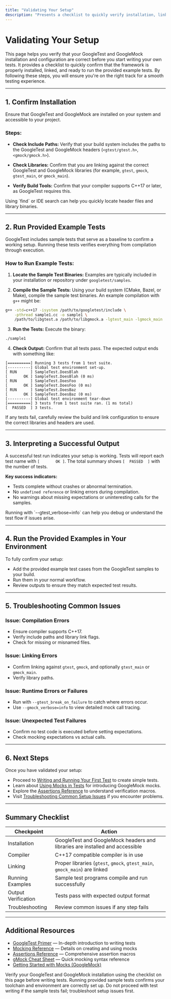 ```yaml
---
title: "Validating Your Setup"
description: "Presents a checklist to quickly verify installation, linking, and test execution. Includes how to run provided examples and interpret successful output, ensuring users are on track before writing new tests."
---
```


# Validating Your Setup

This page helps you verify that your GoogleTest and GoogleMock installation and configuration are correct before you start writing your own tests. It provides a checklist to quickly confirm that the framework is properly installed, linked, and ready to run the provided example tests. By following these steps, you will ensure you're on the right track for a smooth testing experience.

---

## 1. Confirm Installation

Ensure that GoogleTest and GoogleMock are installed on your system and accessible to your project.

### Steps:

- **Check Include Paths:** Verify that your build system includes the paths to the GoogleTest and GoogleMock headers (`<gtest/gtest.h>`, `<gmock/gmock.h>`).

- **Check Libraries:** Confirm that you are linking against the correct GoogleTest and GoogleMock libraries (for example, `gtest`, `gmock`, `gtest_main`, or `gmock_main`).

- **Verify Build Tools:** Confirm that your compiler supports C++17 or later, as GoogleTest requires this.

<Tip>
Using `find` or IDE search can help you quickly locate header files and library binaries.
</Tip>

---

## 2. Run Provided Example Tests

GoogleTest includes sample tests that serve as a baseline to confirm a working setup. Running these tests verifies everything from compilation through execution.

### How to Run Example Tests:

1. **Locate the Sample Test Binaries:** Examples are typically included in your installation or repository under `googletest/samples`.

2. **Compile the Sample Tests:** Using your build system (CMake, Bazel, or Make), compile the sample test binaries. An example compilation with `g++` might be:

```bash
g++ -std=c++17 -isystem /path/to/googletest/include \
    -pthread sample1.cc -o sample1 \
    /path/to/libgtest.a /path/to/libgmock.a -lgtest_main -lgmock_main
```

3. **Run the Tests:** Execute the binary:

```bash
./sample1
```

4. **Check Output:** Confirm that all tests pass. The expected output ends with something like:

```text
[==========] Running 3 tests from 1 test suite.
[----------] Global test environment set-up.
[ RUN      ] SampleTest.DoesBlah
[       OK ] SampleTest.DoesBlah (0 ms)
[ RUN      ] SampleTest.DoesFoo
[       OK ] SampleTest.DoesFoo (0 ms)
[ RUN      ] SampleTest.DoesBaz
[       OK ] SampleTest.DoesBaz (0 ms)
[----------] Global test environment tear-down
[==========] 3 tests from 1 test suite ran. (1 ms total)
[  PASSED  ] 3 tests.
```

<Tip>
If any tests fail, carefully review the build and link configuration to ensure the correct libraries and headers are used.
</Tip>

---

## 3. Interpreting a Successful Output

A successful test run indicates your setup is working. Tests will report each test name with `[       OK ]`. The total summary shows `[  PASSED  ]` with the number of tests.

**Key success indicators:**

- Tests complete without crashes or abnormal termination.
- No `undefined reference` or linking errors during compilation.
- No warnings about missing expectations or uninteresting calls for the samples.

<Tip>
Running with `--gtest_verbose=info` can help you debug or understand the test flow if issues arise.
</Tip>

---

## 4. Run the Provided Examples in Your Environment

To fully confirm your setup:

- Add the provided example test cases from the GoogleTest samples to your build.
- Run them in your normal workflow.
- Review outputs to ensure they match expected test results.

---

## 5. Troubleshooting Common Issues

### Issue: Compilation Errors
- Ensure compiler supports C++17.
- Verify include paths and library link flags.
- Check for missing or misnamed files.

### Issue: Linking Errors
- Confirm linking against `gtest`, `gmock`, and optionally `gtest_main` or `gmock_main`.
- Verify library paths.

### Issue: Runtime Errors or Failures
- Run with `--gtest_break_on_failure` to catch where errors occur.
- Use `--gmock_verbose=info` to view detailed mock call tracing.

### Issue: Unexpected Test Failures
- Confirm no test code is executed before setting expectations.
- Check mocking expectations vs actual calls.

---

## 6. Next Steps

Once you have validated your setup:

- Proceed to [Writing and Running Your First Test](/getting-started/gs-configuration-first-test/gs-first-test.md) to create simple tests.
- Learn about [Using Mocks in Tests](/getting-started/gs-configuration-first-test/gs-mock-first-steps.md) for introducing GoogleMock mocks.
- Explore the [Assertions Reference](reference/assertions.md) to understand verification macros.
- Visit [Troubleshooting Common Setup Issues](/getting-started/gs-validation-troubleshooting/gs-troubleshooting-common-issues.md) if you encounter problems.

---

## Summary Checklist

| Checkpoint | Action |
|------------|--------|
| Installation | GoogleTest and GoogleMock headers and libraries are installed and accessible |
| Compiler | C++17 compatible compiler is in use |
| Linking | Proper libraries (`gtest`, `gmock`, `gtest_main`, `gmock_main`) are linked |
| Running Examples | Sample test programs compile and run successfully |
| Output Verification | Tests pass with expected output format |
| Troubleshooting | Review common issues if any step fails |


---

## Additional Resources

- [GoogleTest Primer](primer.md) — In-depth introduction to writing tests
- [Mocking Reference](reference/mocking.md) — Details on creating and using mocks
- [Assertions Reference](reference/assertions.md) — Comprehensive assertion macros
- [gMock Cheat Sheet](gmock_cheat_sheet.md) — Quick mocking syntax reference
- [Getting Started with Mocks (GoogleMock)](/getting-started/gs-configuration-first-test/gs-mock-first-steps.md)


<Check>
Verify your GoogleTest and GoogleMock installation using the checklist on this page before writing tests.
</Check>

<Note>
Running provided sample tests confirms your toolchain and environment are correctly set up.
</Note>

<Warning>
Do not proceed with test writing if the sample tests fail; troubleshoot setup issues first.
</Warning>

